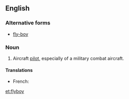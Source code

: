 ==English==
===Alternative forms===
* [[fly-boy]]

===Noun===
{{en-noun}}
# {{context|slang}} Aircraft [[pilot]], especially of a military combat aircraft.

====Translations====
{{trans-top|aircraft pilot, especially of a military combat aircraft}}
* French: {{t-|fr|chevalier du ciel|m}}
{{trans-mid}}
{{trans-bottom}}

[[et:flyboy]]